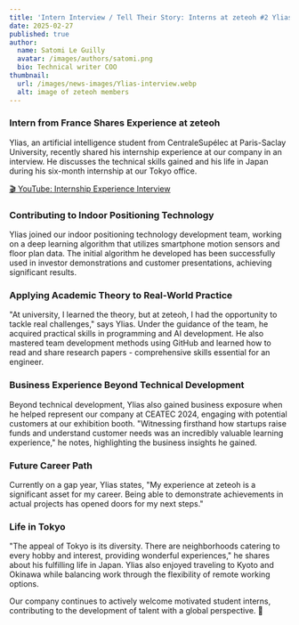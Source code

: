```yaml
---
title: 'Intern Interview / Tell Their Story: Interns at zeteoh #2 Ylias'
date: 2025-02-27
published: true
author:
  name: Satomi Le Guilly
  avatar: /images/authors/satomi.png
  bio: Technical writer COO
thumbnail:
  url: /images/news-images/Ylias-interview.webp
  alt: image of zeteoh members
---
```


### Intern from France Shares Experience at zeteoh

Ylias, an artificial intelligence student from CentraleSupélec at Paris-Saclay University, recently shared his internship experience at our company in an interview. He discusses the technical skills gained and his life in Japan during his six-month internship at our Tokyo office.

<a href="https://youtu.be/4zwil0mmUiA?si=dLYR6RJmP9CZRkXh" target="_blank" rel="noopener noreferrer">🎬 YouTube: Internship Experience Interview</a>

### Contributing to Indoor Positioning Technology

Ylias joined our indoor positioning technology development team, working on a deep learning algorithm that utilizes smartphone motion sensors and floor plan data. The initial algorithm he developed has been successfully used in investor demonstrations and customer presentations, achieving significant results.

### Applying Academic Theory to Real-World Practice

"At university, I learned the theory, but at zeteoh, I had the opportunity to tackle real challenges," says Ylias. Under the guidance of the team, he acquired practical skills in programming and AI development. He also mastered team development methods using GitHub and learned how to read and share research papers - comprehensive skills essential for an engineer.

### Business Experience Beyond Technical Development

Beyond technical development, Ylias also gained business exposure when he helped represent our company at CEATEC 2024, engaging with potential customers at our exhibition booth. "Witnessing firsthand how startups raise funds and understand customer needs was an incredibly valuable learning experience," he notes, highlighting the business insights he gained.

### Future Career Path

Currently on a gap year, Ylias states, "My experience at zeteoh is a significant asset for my career. Being able to demonstrate achievements in actual projects has opened doors for my next steps."

### Life in Tokyo

"The appeal of Tokyo is its diversity. There are neighborhoods catering to every hobby and interest, providing wonderful experiences," he shares about his fulfilling life in Japan. Ylias also enjoyed traveling to Kyoto and Okinawa while balancing work through the flexibility of remote working options.

Our company continues to actively welcome motivated student interns, contributing to the development of talent with a global perspective. 🚀